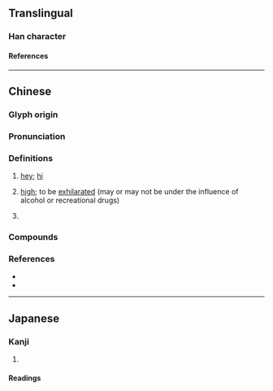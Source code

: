 {{character info}}
==Translingual==

===Han character===
{{Han char|rn=30|rad=口|as=10|sn=13|four=68057|canj=REOY|ids=⿰口海}}

====References====
{{Han ref|kx=0204.111|dkj=04137|hdz=10671.030|uh=55E8}}

----

==Chinese==
{{zh-forms}}

===Glyph origin===
{{Han compound|口|海|ls=psc|c1=s|c2=p|t1=mouth; speech}}

===Pronunciation===
{{zh-pron
|m=hāi
|c=haai1,hei1,hoi1
|c_note=haai1 - colloquial; hei, hoi1 - variant
|mn=hài
|mn-t=hai2/hai1
|w=0he
|cat=intj
}}

===Definitions===
{{zh-hanzi}}

# {{lb|zh|colloquial}} [[hey]]; [[hi]]
# {{lb|zh|colloquial}} [[high]]; to be [[exhilarated]] (may or may not be under the influence of alcohol or recreational drugs)
#: {{zh-x|一齊 嗨|all '''have fun''' together|C-GZ}}
# {{zh-alt-form|咳|''hāi'', "sound of [[lament]]"}}

===Compounds===
{{zh-der|嗨喲}}

===References===
* {{R:twedu|A00646}}
* {{R:yue:Hanzi}}

{{zh-cat|Phrasebook}}

----

==Japanese==

===Kanji===
{{ja-kanji|grade=|rs=口10}}

# {{rfdef|ja|sort=口10}}

====Readings====
{{ja-readings
|goon=かい
|kanon=かい
|toon=はい
|kun=}}